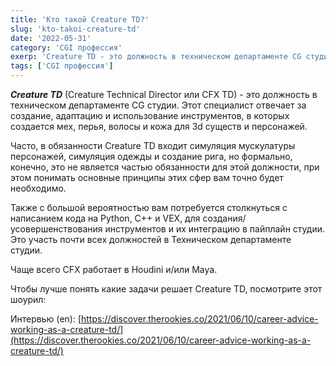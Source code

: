 ```yaml
---
title: 'Кто такой Creature TD?'
slug: 'kto-takoi-creature-td'
date: '2022-05-31'
category: 'CGI профессия'
exerp: 'Creature TD - это должность в техническом департаменте CG студии...'
tags: ['CGI профессия']
---
```

***Creature TD*** (Creature Technical Director или CFX TD) - это должность в техническом департаменте CG студии. Этот специалист отвечает за создание, адаптацию и использование инструментов, в которых создается мех, перья, волосы и кожа для 3d существ и персонажей.


Часто, в обязанности Creature TD входит симуляция мускулатуры персонажей, симуляция одежды и создание рига, но формально, конечно, это не является частью обязанности для этой должности, при этом понимать основные принципы этих сфер вам точно будет необходимо.


Также с большой вероятностью вам потребуется столкнуться с написанием кода на Python, C++ и VEX, для создания/усовершенствования инструментов и их интеграцию в пайплайн студии. Это участь почти всех должностей в Техническом департаменте студии.


Чаще всего CFX работает в Houdini и/или Maya.


Чтобы лучше понять какие задачи решает Creature TD, посмотрите этот шоурил:
<VideoYoutube id="G1g3zI8Xahw" />

Интервью (en):
[https://discover.therookies.co/2021/06/10/career-advice-working-as-a-creature-td/](https://discover.therookies.co/2021/06/10/career-advice-working-as-a-creature-td/)